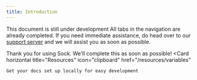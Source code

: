 ```yaml
---
title: Introduction
---
```


<Warning> This document is still under development </Warning>
All tabs in the navigation are already completed. If you need immediate assistance, do head over to our [support server](https://discord.gg/sock) and we will assist you as soon as possible.

Thank you for using Sock. We'll complete this as soon as possible!
<CardGroup cols={2}>
  <Card
    horizontal
    title="Resources"
    icon="clipboard"
    href="/resources/variables"
  >
    Get your docs set up locally for easy development
  </Card>
</CardGroup>
